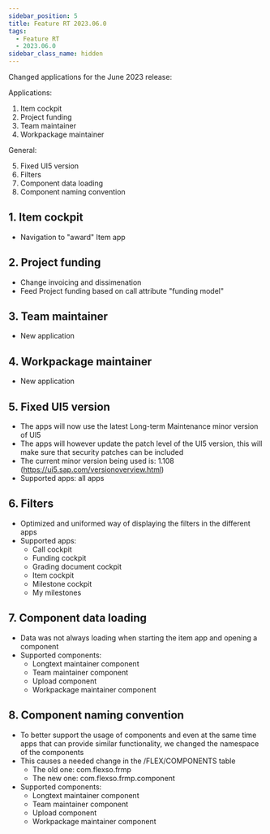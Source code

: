```yaml
---
sidebar_position: 5
title: Feature RT 2023.06.0
tags:
  - Feature RT
  - 2023.06.0
sidebar_class_name: hidden
---
```


Changed applications for the June 2023 release:

Applications:

1. Item cockpit
2. Project funding
3. Team maintainer
4. Workpackage maintainer

General:

5. Fixed UI5 version
6. Filters
7. Component data loading
8. Component naming convention

## 1. Item cockpit

- Navigation to "award" Item app

## 2. Project funding

- Change invoicing and dissimenation
- Feed Project funding based on call attribute "funding model"

## 3. Team maintainer

- New application

## 4. Workpackage maintainer

- New application

## 5. Fixed UI5 version

- The apps will now use the latest Long-term Maintenance minor version of UI5
- The apps will however update the patch level of the UI5 version, this will make sure that security patches can be included
- The current minor version being used is: 1.108 (https://ui5.sap.com/versionoverview.html)
- Supported apps: all apps

## 6. Filters

- Optimized and uniformed way of displaying the filters in the different apps
- Supported apps:
  - Call cockpit
  - Funding cockpit
  - Grading document cockpit
  - Item cockpit
  - Milestone cockpit
  - My milestones

## 7. Component data loading

- Data was not always loading when starting the item app and opening a component
- Supported components:
  - Longtext maintainer component
  - Team maintainer component
  - Upload component
  - Workpackage maintainer component

## 8. Component naming convention

- To better support the usage of components and even at the same time apps that can provide similar functionality, we changed the namespace of the components
- This causes a needed change in the /FLEX/COMPONENTS table
  - The old one: com.flexso.frmp
  - The new one: com.flexso.frmp.component
- Supported components:
  - Longtext maintainer component
  - Team maintainer component
  - Upload component
  - Workpackage maintainer component
